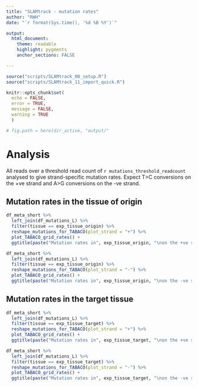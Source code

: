 ```yaml
---
title: "SLAMtrack - mutation rates"
author: "RWH"
date: "`r format(Sys.time(), '%d %B %Y')`"

output: 
  html_document:
    theme: readable 
    highlight: pygments 
    anchor_sections: FALSE

---
```


```r

source("scripts/SLAMtrack_00_setup.R")
source("scripts/SLAMtrack_11_import_quick.R")

knitr::opts_chunk$set(
  echo = FALSE, 
  error = TRUE, 
  message = FALSE,
  warning = TRUE
  )

# fig.path = here(dir_active, "output/"

```


# Analysis

All reads over a threshold read count of `r mutations_threshold_readcount` analysed to give strand-specific mutation rates.  Expect T>C conversions on the +ve strand and A>G conversions on the -ve strand.  


## Mutation rates in the tissue of origin

```r

df_meta_short %>% 
  left_join(df_mutations_L) %>% 
  filter(tissue == exp_tissue_origin) %>% 
  reshape_mutations_for_TABACO(plot_strand = "+") %>% 
  plot_TABACO_grid_rates() +
  ggtitle(paste("Mutation rates in", exp_tissue_origin, "\non the +ve strand"))

df_meta_short %>% 
  left_join(df_mutations_L) %>% 
  filter(tissue == exp_tissue_origin) %>% 
  reshape_mutations_for_TABACO(plot_strand = "-") %>% 
  plot_TABACO_grid_rates() +
  ggtitle(paste("Mutation rates in", exp_tissue_origin, "\non the -ve strand"))

```

## Mutation rates in the target tissue

```r

df_meta_short %>% 
  left_join(df_mutations_L) %>% 
  filter(tissue == exp_tissue_target) %>% 
  reshape_mutations_for_TABACO(plot_strand = "+") %>% 
  plot_TABACO_grid_rates() +
  ggtitle(paste("Mutation rates in", exp_tissue_target, "\non the +ve strand"))

df_meta_short %>% 
  left_join(df_mutations_L) %>% 
  filter(tissue == exp_tissue_target) %>% 
  reshape_mutations_for_TABACO(plot_strand = "-") %>% 
  plot_TABACO_grid_rates() +
  ggtitle(paste("Mutation rates in", exp_tissue_target, "\non the -ve strand"))

```
